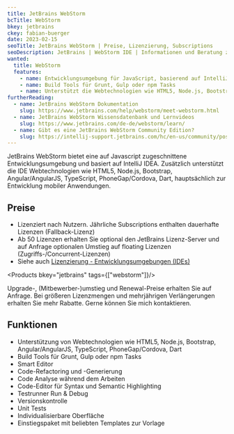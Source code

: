 ```yaml
---
title: JetBrains WebStorm
bcTitle: WebStorm
bkey: jetbrains
ckey: fabian-buerger
date: 2023-02-15
seoTitle: JetBrains WebStorm | Preise, Lizenzierung, Subscriptions
seoDescription: JetBrains | WebStorm IDE | Informationen und Beratung zu Fragen bei Lizenzierung und Kosten.
wanted:
  title: WebStorm
  features:
    - name: Entwicklungsumgebung für JavaScript, basierend auf IntelliJ IDEA
    - name: Build Tools für Grunt, Gulp oder npm Tasks
    - name: Unterstützt die Webtechnologien wie HTML5, Node.js, Bootstrap, Angular/AngularJS, TypeScript, PhoneGap/Cordova, Dart
furtherReading:
  - name: JetBrains WebStorm Dokumentation
    slug: https://www.jetbrains.com/help/webstorm/meet-webstorm.html
  - name: JetBrains WebStorm Wissensdatenbank und Lernvideos
    slug: https://www.jetbrains.com/de-de/webstorm/learn/
  - name: Gibt es eine JetBrains WebStorm Community Edition?
    slug: https://intellij-support.jetbrains.com/hc/en-us/community/posts/360002970779-Webstorm-community-edition
---
```




<Intro>

JetBrains WebStorm bietet eine auf Javascript zugeschnittene Entwicklungsumgebung und basiert auf IntelliJ IDEA. Zusätzlich unterstützt die IDE Webtechnologien wie HTML5, Node.js, Bootstrap, Angular/AngularJS, TypeScript, PhoneGap/Cordova, Dart, hauptsächlich zur Entwicklung mobiler Anwendungen.

</Intro>

<TOC />


## Preise

<ArrowList>

- Lizenziert nach Nutzern. Jährliche Subscriptions enthalten dauerhafte Lizenzen (Fallback-Lizenz)
- Ab 50 Lizenzen erhalten Sie optional den JetBrains Lizenz-Server und auf Anfrage optionalen Umstieg auf floating Lizenzen (Zugriffs-/Concurrent-Lizenzen)
- Siehe auch [Lizenzierung - Entwicklungsumgebungen (IDEs)](/hersteller/jetbrains/#kauf-und-lizenzierung)

</ArrowList>


<Products bkey="jetbrains" tags={["webstorm"]}/>

<GetInTouch>

Upgrade-, (Mitbewerber-)umstieg und Renewal-Preise erhalten Sie auf Anfrage. Bei größeren Lizenzmengen und mehrjährigen Verlängerungen erhalten Sie mehr Rabatte. Gerne können Sie mich kontaktieren.

</GetInTouch>

## Funktionen


- Unterstützung von Webtechnologien wie HTML5, Node.js, Bootstrap, Angular/AngularJS, TypeScript, PhoneGap/Cordova, Dart
- Build Tools für Grunt, Gulp oder npm Tasks
- Smart Editor
- Code-Refactoring und -Generierung
- Code Analyse während dem Arbeiten
- Code-Editor für Syntax und Semantic Highlighting
- Testrunner Run & Debug
- Versionskontrolle
- Unit Tests
- Individualisierbare Oberfläche
- Einstiegspaket mit beliebten Templates zur Vorlage
